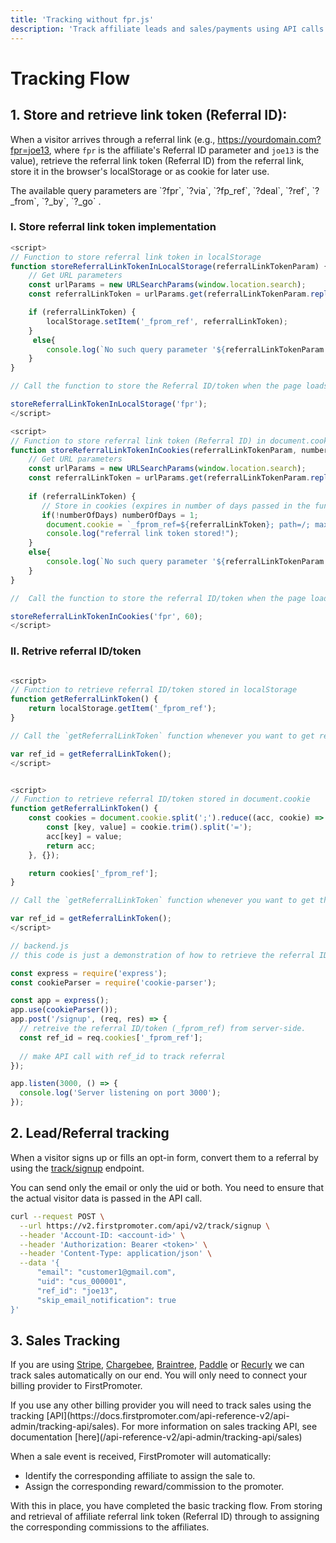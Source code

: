 ```yaml
---
title: 'Tracking without fpr.js'
description: 'Track affiliate leads and sales/payments using API calls'
---
```


# Tracking Flow

## 1. Store and retrieve link token (Referral ID):
When a visitor arrives through a referral link (e.g., https://yourdomain.com?fpr=joe13, where `fpr` is the affiliate's Referral ID parameter and `joe13` is the value), retrieve the referral link token (Referral ID) from the referral link, store it in the browser's localStorage or as cookie for later use.

<Tip>
	The available query parameters are `?fpr`, `?via`, `?fp_ref`, `?deal`, `?ref`, `?_from`, `?_by`, `?_go` .
</Tip>


### I. Store referral link token implementation

<CodeGroup>

```javascript client side (localStorage implementation)
<script>
// Function to store referral link token in localStorage
function storeReferralLinkTokenInLocalStorage(referralLinkTokenParam) {
    // Get URL parameters
    const urlParams = new URLSearchParams(window.location.search);
    const referralLinkToken = urlParams.get(referralLinkTokenParam.replace("?",""));

    if (referralLinkToken) {
        localStorage.setItem('_fprom_ref', referralLinkToken);
    }
     else{
        console.log(`No such query parameter '${referralLinkTokenParam.replace("?","")}' or '${referralLinkTokenParam}' found in ${window.location.search}`);
    }
}

// Call the function to store the Referral ID/token when the page loads by passing the query parameter.

storeReferralLinkTokenInLocalStorage('fpr');
</script>
```

```javascript client side (cookie implementation)
<script>
// Function to store referral link token (Referral ID) in document.cookie
function storeReferralLinkTokenInCookies(referralLinkTokenParam, numberOfDays) {
    // Get URL parameters
    const urlParams = new URLSearchParams(window.location.search);
    const referralLinkToken = urlParams.get(referralLinkTokenParam.replace("?",""));
    
    if (referralLinkToken) {
       // Store in cookies (expires in number of days passed in the function else in 1 day)
       if(!numberOfDays) numberOfDays = 1;
        document.cookie = `_fprom_ref=${referralLinkToken}; path=/; max-age=${ ( Number.parseInt(numberOfDays) == Number.NaN ? 1 : Number.parseInt(numberOfDays)) * 24 * 60 * 60}`;
        console.log("referral link token stored!");
    }
    else{
        console.log(`No such query parameter '${referralLinkTokenParam.replace("?","")}' or '${referralLinkTokenParam}' found in ${window.location.search}`);
    }
}

//  Call the function to store the referral ID/token when the page loads by passing the referral link token parameter 

storeReferralLinkTokenInCookies('fpr', 60);
</script>

```

</CodeGroup>


### II. Retrive referral ID/token 

<CodeGroup>

```javascript client-side (localStorage implementation)

<script>
// Function to retrieve referral ID/token stored in localStorage
function getReferralLinkToken() {
    return localStorage.getItem('_fprom_ref');
}

// Call the `getReferralLinkToken` function whenever you want to get referral ID/token on any of the pages.

var ref_id = getReferralLinkToken();
</script>

```	
```javascript client Side(cookie retrieval implementation)

<script>
// Function to retrieve referral ID/token stored in document.cookie
function getReferralLinkToken() {
    const cookies = document.cookie.split(';').reduce((acc, cookie) => {
        const [key, value] = cookie.trim().split('=');
        acc[key] = value;
        return acc;
    }, {});

    return cookies['_fprom_ref'];
}

// Call the `getReferralLinkToken` function whenever you want to get the referral ID/token.

var ref_id = getReferralLinkToken();
</script>

```	

```javascript Server Side (cookie retrieval implementation)
// backend.js
// this code is just a demonstration of how to retrieve the referral ID/token stored in the cookie.

const express = require('express');
const cookieParser = require('cookie-parser');

const app = express();
app.use(cookieParser());
app.post('/signup', (req, res) => {
  // retreive the referral ID/token (_fprom_ref) from server-side.
  const ref_id = req.cookies['_fprom_ref'];
  
  // make API call with ref_id to track referral
});

app.listen(3000, () => {
  console.log('Server listening on port 3000');
});

```	

</CodeGroup>


## 2. Lead/Referral tracking

When a visitor signs up or fills an opt-in form, convert them to a referral by using the [track/signup](/api-reference-v2/api-admin/tracking-api/leads-and-signups) endpoint.


<Tip>
	You can send only the email or only the uid or both. You need to ensure that the actual visitor data is passed in the API call.
</Tip>

<CodeGroup>

```sh
curl --request POST \
  --url https://v2.firstpromoter.com/api/v2/track/signup \
  --header 'Account-ID: <account-id>' \
  --header 'Authorization: Bearer <token>' \
  --header 'Content-Type: application/json' \
  --data '{
	  "email": "customer1@gmail.com",
	  "uid": "cus_000001",
	  "ref_id": "joe13",
	  "skip_email_notification": true
}'
```
</CodeGroup>


## 3. Sales Tracking

If you are using [Stripe](https://login.firstpromoter.com?redirect=%2Fintegration%2Fstripe), [Chargebee](https://login.firstpromoter.com?redirect=%2Fintegration%2Fchargebee), [Braintree](https://login.firstpromoter.com?redirect=%2Fintegration%2Fbraintree), [Paddle](https://login.firstpromoter.com?redirect=%2Fintegration%2Fpaddle) or [Recurly](https://login.firstpromoter.com?redirect=%2Fintegration%2Frecurly) we can track sales automatically on our end. You will only need to connect your billing provider to FirstPromoter. 


<Tip>
If you use any other billing provider you will need to track sales using the tracking [API](https://docs.firstpromoter.com/api-reference-v2/api-admin/tracking-api/sales). For more information on sales tracking API, see documentation [here](/api-reference-v2/api-admin/tracking-api/sales)
</Tip>


When a sale event is received, FirstPromoter will automatically:

- Identify the corresponding affiliate to assign the sale to.
- Assign the corresponding reward/commission to the promoter.

With this in place, you have completed the basic tracking flow. From storing and retrieval of affiliate referral link token (Referral ID) through to assigning the corresponding commissions to the affiliates.